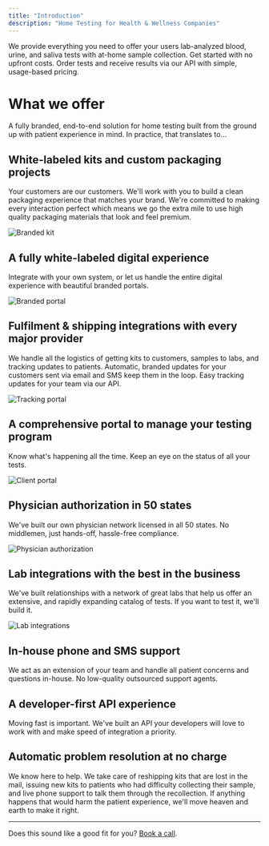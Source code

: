 ```yaml
---
title: "Introduction"
description: "Home Testing for Health & Wellness Companies"
---
```


We provide everything you need to offer your users lab-analyzed blood, urine,
and saliva tests with at-home sample collection. Get started with no upfront
costs. Order tests and receive results via our API with simple, usage-based
pricing.

# What we offer

A fully branded, end-to-end solution for home testing built from the ground up with patient experience in mind. In
practice, that translates to...

## White-labeled kits and custom packaging projects
Your customers are our customers. We'll work with you to build a clean packaging experience that matches your brand.
We're committed to making every interaction perfect which means we go the extra mile to use high quality packaging
materials that look and feel premium.

![Branded kit](/img/branded-kit.webp)

## A fully white-labeled digital experience
Integrate with your own system, or let us handle the entire digital experience with beautiful branded portals.

![Branded portal](/img/results-portal.png)

## Fulfilment & shipping integrations with every major provider
We handle all the logistics of getting kits to customers, samples to labs, and tracking updates to patients. Automatic,
branded updates for your customers sent via email and SMS keep them in the loop. Easy tracking updates for your team
via our API.

![Tracking portal](/img/tracking-portal.png)

## A comprehensive portal to manage your testing program
Know what's happening all the time. Keep an eye on the status of all your tests.

![Client portal](/img/client-portal.png)

## Physician authorization in 50 states
We've built our own physician network licensed in all 50 states. No middlemen, just hands-off, hassle-free compliance.

![Physician authorization](/img/doctor-approval.jpeg)

## Lab integrations with the best in the business
We've built relationships with a network of great labs that help us offer an extensive, and rapidly expanding catalog
of tests. If you want to test it, we'll build it.

![Lab integrations](/img/panels.png)

## In-house phone and SMS support
We act as an extension of your team and handle all patient concerns and questions in-house. No low-quality
outsourced support agents.

## A developer-first API experience
Moving fast is important. We've built an API your developers will love to work with and make speed of integration a
priority.

## Automatic problem resolution at no charge
We know here to help. We take care of reshipping kits that are lost in the mail, issuing new kits to patients who had
difficulty collecting their sample, and live phone support to talk them through the recollection. If anything happens
that would harm the patient experience, we'll move heaven and earth to make it right.

---

Does this sound like a good fit for you? [Book a call](https://calendly.com/jajack/30minutes).


